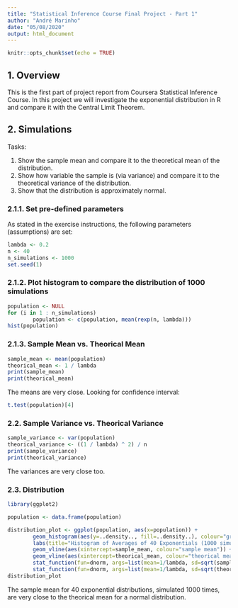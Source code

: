 ```yaml
---
title: "Statistical Inference Course Final Project - Part 1"
author: "André Marinho"
date: "05/08/2020"
output: html_document
---
```


```r
knitr::opts_chunk$set(echo = TRUE)
```

## 1. Overview
This is the first part of project report from Coursera Statistical Inference Course. In this project we will investigate the exponential distribution in R and compare it with the Central Limit Theorem.

## 2. Simulations
Tasks:

1. Show the sample mean and compare it to the theoretical mean of the distribution.
2. Show how variable the sample is (via variance) and compare it to the theoretical variance of the distribution.
3. Show that the distribution is approximately normal.

### 2.1.1. Set pre-defined parameters
As stated in the exercise instructions, the following parameters (assumptions) are set:

```r
lambda <- 0.2
n <- 40
n_simulations <- 1000
set.seed(1)
```

### 2.1.2. Plot histogram  to compare the distribution of 1000 simulations

```r
population <- NULL
for (i in 1 : n_simulations)
        population <- c(population, mean(rexp(n, lambda)))
hist(population)
```

### 2.1.3. Sample Mean vs. Theorical Mean

```r
sample_mean <- mean(population)
theorical_mean <- 1 / lambda
print(sample_mean) 
print(theorical_mean)
```

The means are very close. Looking for confidence interval:

```r
t.test(population)[4]
```

### 2.2. Sample Variance vs. Theorical Variance

```r
sample_variance <- var(population)
theorical_variance <- ((1 / lambda) ^ 2) / n
print(sample_variance)
print(theorical_variance) 
```

The variances are very close too.

### 2.3. Distribution
```r
library(ggplot2)

population <- data.frame(population)

distribution_plot <- ggplot(population, aes(x=population)) +
        geom_histogram(aes(y=..density.., fill=..density..), colour="grey", fill="white") +
        labs(title="Histogram of Averages of 40 Exponentials (1000 simulations)", y="Density", x="Mean") +
        geom_vline(aes(xintercept=sample_mean, colour="sample mean")) +
        geom_vline(aes(xintercept=theorical_mean, colour="theorical mean")) +
        stat_function(fun=dnorm, args=list(mean=1/lambda, sd=sqrt(sample_variance)), colour="black", size=1.25) +
        stat_function(fun=dnorm, args=list(mean=1/lambda, sd=sqrt(theorical_variance)), colour="blue", size=1.25)
distribution_plot
```

The sample mean for 40 exponential distributions, simulated 1000 times, are very close to the theorical mean for a normal distribution.